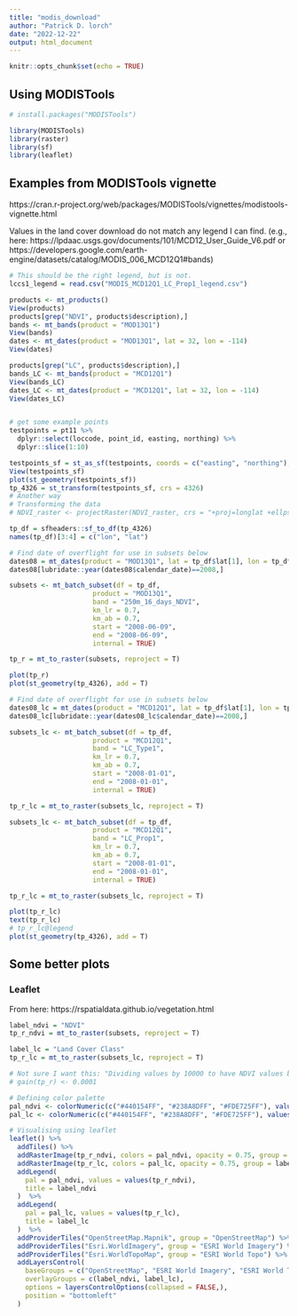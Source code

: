 ```yaml
---
title: "modis_download"
author: "Patrick D. lorch"
date: "2022-12-22"
output: html_document
---
```


```r
knitr::opts_chunk$set(echo = TRUE)
```

## Using MODISTools


```r
# install.packages("MODISTools")

library(MODISTools)
library(raster)
library(sf)
library(leaflet)

```

## Examples from MODISTools vignette

https://cran.r-project.org/web/packages/MODISTools/vignettes/modistools-vignette.html

Values in the land cover download do not match any legend I can find.
(e.g., here: https://lpdaac.usgs.gov/documents/101/MCD12_User_Guide_V6.pdf or https://developers.google.com/earth-engine/datasets/catalog/MODIS_006_MCD12Q1#bands)

```r
# This should be the right legend, but is not.
lccs1_legend = read.csv("MODIS_MCD12Q1_LC_Prop1_legend.csv")

products <- mt_products()
View(products)
products[grep("NDVI", products$description),]
bands <- mt_bands(product = "MOD13Q1")
View(bands)
dates <- mt_dates(product = "MOD13Q1", lat = 32, lon = -114)
View(dates)

products[grep("LC", products$description),]
bands_LC <- mt_bands(product = "MCD12Q1")
View(bands_LC)
dates_LC <- mt_dates(product = "MCD12Q1", lat = 32, lon = -114)
View(dates_LC)


# get some example points
testpoints = pt11 %>%
  dplyr::select(loccode, point_id, easting, northing) %>%
  dplyr::slice(1:10)

testpoints_sf = st_as_sf(testpoints, coords = c("easting", "northing"), crs = 6340)
View(testpoints_sf)
plot(st_geometry(testpoints_sf))
tp_4326 = st_transform(testpoints_sf, crs = 4326)
# Another way
# Transforming the data
# NDVI_raster <- projectRaster(NDVI_raster, crs = "+proj=longlat +ellps=WGS84 +datum=WGS84 +no_defs")

tp_df = sfheaders::sf_to_df(tp_4326)
names(tp_df)[3:4] = c("lon", "lat")

# Find date of overflight for use in subsets below
dates08 = mt_dates(product = "MOD13Q1", lat = tp_df$lat[1], lon = tp_df$lon[1])
dates08[lubridate::year(dates08$calendar_date)==2008,]

subsets <- mt_batch_subset(df = tp_df,
                     product = "MOD13Q1",
                     band = "250m_16_days_NDVI",
                     km_lr = 0.7,
                     km_ab = 0.7,
                     start = "2008-06-09",
                     end = "2008-06-09",
                     internal = TRUE)

tp_r = mt_to_raster(subsets, reproject = T)

plot(tp_r)
plot(st_geometry(tp_4326), add = T)

# Find date of overflight for use in subsets below
dates08_lc = mt_dates(product = "MCD12Q1", lat = tp_df$lat[1], lon = tp_df$lon[1])
dates08_lc[lubridate::year(dates08_lc$calendar_date)==2008,]

subsets_lc <- mt_batch_subset(df = tp_df,
                     product = "MCD12Q1",
                     band = "LC_Type1",
                     km_lr = 0.7,
                     km_ab = 0.7,
                     start = "2008-01-01",
                     end = "2008-01-01",
                     internal = TRUE)

tp_r_lc = mt_to_raster(subsets_lc, reproject = T)

subsets_lc <- mt_batch_subset(df = tp_df,
                     product = "MCD12Q1",
                     band = "LC_Prop1",
                     km_lr = 0.7,
                     km_ab = 0.7,
                     start = "2008-01-01",
                     end = "2008-01-01",
                     internal = TRUE)

tp_r_lc = mt_to_raster(subsets_lc, reproject = T)

plot(tp_r_lc)
text(tp_r_lc)
# tp_r_lc@legend
plot(st_geometry(tp_4326), add = T)

```

## Some better plots

### Leaflet

From here:
https://rspatialdata.github.io/vegetation.html

```r
label_ndvi = "NDVI"
tp_r_ndvi = mt_to_raster(subsets, reproject = T)

label_lc = "Land Cover Class"
tp_r_lc = mt_to_raster(subsets_lc, reproject = T)

# Not sure I want this: "Dividing values by 10000 to have NDVI values between -1 and 1"
# gain(tp_r) <- 0.0001

# Defining color palette
pal_ndvi <- colorNumeric(c("#440154FF", "#238A8DFF", "#FDE725FF"), values(tp_r_ndvi), na.color = "transparent")
pal_lc <- colorNumeric(c("#440154FF", "#238A8DFF", "#FDE725FF"), values(tp_r_lc), na.color = "transparent")

# Visualising using leaflet
leaflet() %>%
  addTiles() %>%
  addRasterImage(tp_r_ndvi, colors = pal_ndvi, opacity = 0.75, group = label_ndvi) %>%
  addRasterImage(tp_r_lc, colors = pal_lc, opacity = 0.75, group = label_lc) %>%
  addLegend(
    pal = pal_ndvi, values = values(tp_r_ndvi),
    title = label_ndvi
  )  %>% 
  addLegend(
    pal = pal_lc, values = values(tp_r_lc),
    title = label_lc
  )  %>% 
  addProviderTiles("OpenStreetMap.Mapnik", group = "OpenStreetMap") %>%
  addProviderTiles("Esri.WorldImagery", group = "ESRI World Imagery") %>%
  addProviderTiles("Esri.WorldTopoMap", group = "ESRI World Topo") %>%
  addLayersControl(
    baseGroups = c("OpenStreetMap", "ESRI World Imagery", "ESRI World Topo"),
    overlayGroups = c(label_ndvi, label_lc),
    options = layersControlOptions(collapsed = FALSE,),
    position = "bottomleft"
  )

   
```


